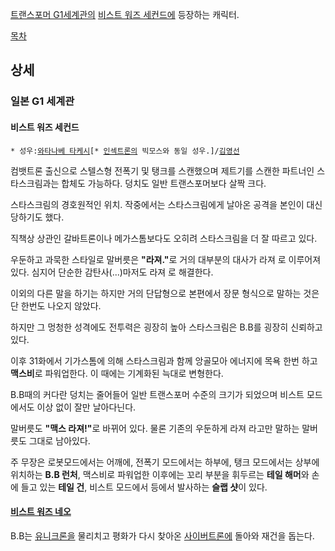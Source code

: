 [[트랜스포머 G1]]세계관의 [[비스트 워즈 세컨드]]에 등장하는 캐릭터.

[[목차]]

== 상세 ==
=== 일본 G1 세계관 ===
==== 비스트 워즈 세컨드 ====
 * 성우:[[와타나베 타케시]][* [[인섹트론]]의 빅모스와 동일 성우.]/[[김영선]]

컴뱃트론 출신으로 스텔스형 전폭기 및 탱크를 스캔했으며 제트기를 스캔한 파트너인 스타스크림과는 합체도 가능하다. 덩치도 일반 트랜스포머보다 살짝 크다.

스타스크림의 경호원적인 위치. 작중에서는 스타스크림에게 날아온 공격을 본인이 대신 당하기도 했다.

직책상 상관인 갈바트론이나 메가스톰보다도 오히려 스타스크림을 더 잘 따르고 있다.

우둔하고 과묵한 스타일로 말버릇은 '''"라져."'''로 거의 대부분의 대사가 라져 로 이루어져 있다. 심지어 단순한 감탄사(...)마저도 라져 로 해결한다.

이외의 다른 말을 하기는 하지만 거의 단답형으로 본편에서 장문 형식으로 말하는 것은 단 한번도 나오지 않았다.

하지만 그 멍청한 성격에도 전투력은 굉장히 높아 스타스크림은 B.B를 굉장히 신뢰하고 있다.

이후 31화에서 기가스톰에 의해 스타스크림과 함께 앙골모아 에너지에 목욕 한번 하고 '''맥스비'''로 파워업한다. 이 때에는 기계화된 늑대로 변형한다.

B.B때의 커다란 덩치는 줄어들어 일반 트랜스포머 수준의 크기가 되었으며 비스트 모드에서도 이상 없이 잘만 날아다닌다.

말버릇도 '''"맥스 라져!"'''로 바뀌어 있다. 물론 기존의 우둔하게 라져 라고만 말하는 말버릇도 그대로 남아있다.

주 무장은 로봇모드에서는 어깨에, 전폭기 모드에서는 하부에, 탱크 모드에서는 상부에 위치하는 '''B.B 런처''', 맥스비로 파워업한 이후에는 꼬리 부분을 휘두르는 '''테일 해머'''와 손에 들고 있는 '''테일 건''', 비스트 모드에서 등에서 발사하는 '''슬랩 샷'''이 있다.

==== [[비스트 워즈 네오]] ====
B.B는 [[유니크론]]을 물리치고 평화가 다시 찾아온 [[사이버트론]]에 돌아와 재건을 돕는다. 
